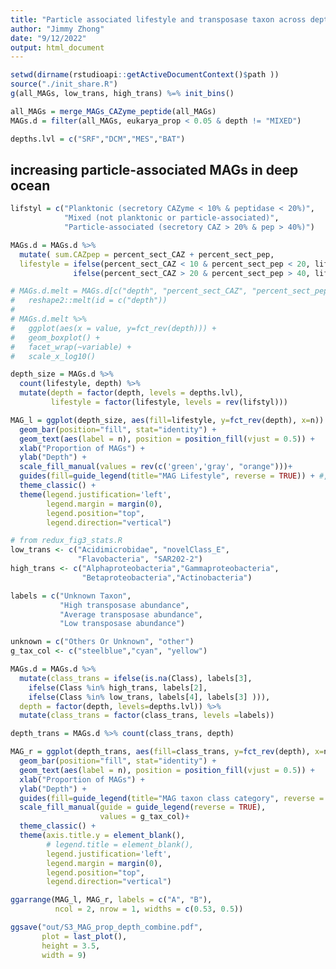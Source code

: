```yaml
---
title: "Particle associated lifestyle and transposase taxon across depths"
author: "Jimmy Zhong"
date: "9/12/2022"
output: html_document
---
```


```r
setwd(dirname(rstudioapi::getActiveDocumentContext()$path ))
source("./init_share.R")
g(all_MAGs, low_trans, high_trans) %=% init_bins()

all_MAGs = merge_MAGs_CAZyme_peptide(all_MAGs)
MAGs.d = filter(all_MAGs, eukarya_prop < 0.05 & depth != "MIXED")

depths.lvl = c("SRF","DCM","MES","BAT")
```

## increasing particle-associated MAGs in deep ocean
```r
lifstyl = c("Planktonic (secretory CAZyme < 10% & peptidase < 20%)",
            "Mixed (not planktonic or particle-associated)", 
            "Particle-associated (secretory CAZ > 20% & pep > 40%)")

MAGs.d = MAGs.d %>%
  mutate( sum.CAZpep = percent_sect_CAZ + percent_sect_pep,
  lifestyle = ifelse(percent_sect_CAZ < 10 & percent_sect_pep < 20, lifstyl[1],
              ifelse(percent_sect_CAZ > 20 & percent_sect_pep > 40, lifstyl[3], lifstyl[2])))

# MAGs.d.melt = MAGs.d[c("depth", "percent_sect_CAZ", "percent_sect_pep")] %>%
#   reshape2::melt(id = c("depth"))
# 
# MAGs.d.melt %>%
#   ggplot(aes(x = value, y=fct_rev(depth))) +
#   geom_boxplot() +
#   facet_wrap(~variable) +
#   scale_x_log10()

depth_size = MAGs.d %>%
  count(lifestyle, depth) %>%
  mutate(depth = factor(depth, levels = depths.lvl),
         lifestyle = factor(lifestyle, levels = rev(lifstyl)))

MAG_l = ggplot(depth_size, aes(fill=lifestyle, y=fct_rev(depth), x=n))  + 
  geom_bar(position="fill", stat="identity") +
  geom_text(aes(label = n), position = position_fill(vjust = 0.5)) +
  xlab("Proportion of MAGs") +
  ylab("Depth") +
  scale_fill_manual(values = rev(c('green','gray', "orange")))+
  guides(fill=guide_legend(title="MAG Lifestyle", reverse = TRUE)) + #, reverse = TRUE
  theme_classic() +
  theme(legend.justification='left',
        legend.margin = margin(0),
        legend.position="top",
        legend.direction="vertical")

```


```r
# from redux_fig3_stats.R
low_trans <- c("Acidimicrobidae", "novelClass_E",
               "Flavobacteria", "SAR202-2")
high_trans <- c("Alphaproteobacteria","Gammaproteobacteria",
                "Betaproteobacteria","Actinobacteria")

labels = c("Unknown Taxon",
           "High transposase abundance", 
           "Average transposase abundance",
           "Low transposase abundance")

unknown = c("Others Or Unknown", "other")
g_tax_col <- c("steelblue","cyan", "yellow")

MAGs.d = MAGs.d %>%
  mutate(class_trans = ifelse(is.na(Class), labels[3],
    ifelse(Class %in% high_trans, labels[2], 
    ifelse(Class %in% low_trans, labels[4], labels[3] ))),
  depth = factor(depth, levels=depths.lvl)) %>%
  mutate(class_trans = factor(class_trans, levels =labels))

depth_trans = MAGs.d %>% count(class_trans, depth)

MAG_r = ggplot(depth_trans, aes(fill=class_trans, y=fct_rev(depth), x=n)) + 
  geom_bar(position="fill", stat="identity") +
  geom_text(aes(label = n), position = position_fill(vjust = 0.5)) +
  xlab("Proportion of MAGs") +
  ylab("Depth") +
  guides(fill=guide_legend(title="MAG taxon class category", reverse = TRUE)) +
  scale_fill_manual(guide = guide_legend(reverse = TRUE),
                    values = g_tax_col)+
  theme_classic() +
  theme(axis.title.y = element_blank(),
        # legend.title = element_blank(),
        legend.justification='left',
        legend.margin = margin(0),
        legend.position="top",
        legend.direction="vertical")
```

```r
ggarrange(MAG_l, MAG_r, labels = c("A", "B"), 
          ncol = 2, nrow = 1, widths = c(0.53, 0.5))

ggsave("out/S3_MAG_prop_depth_combine.pdf", 
       plot = last_plot(),
       height = 3.5,
       width = 9)
```
